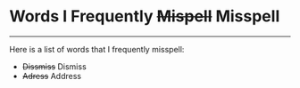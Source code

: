 

# Words I Frequently ~~Mispell~~ Misspell

---

 Here is a list of words that I frequently misspell:

- ~~Dissmiss~~ Dismiss
- ~~Adress~~ Address
